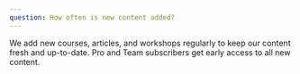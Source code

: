 ```yaml
---
question: How often is new content added?
---
```


We add new courses, articles, and workshops regularly to keep our content fresh and up-to-date. Pro and Team subscribers get early access to all new content.
